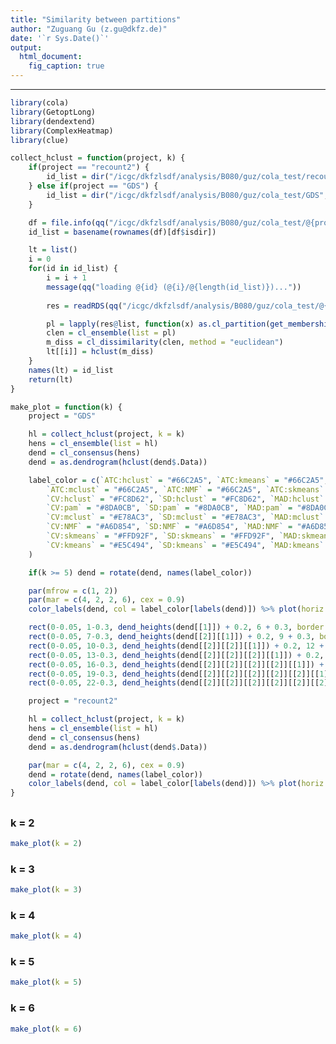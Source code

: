 ```yaml
---
title: "Similarity between partitions"
author: "Zuguang Gu (z.gu@dkfz.de)"
date: '`r Sys.Date()`'
output:
  html_document:
    fig_caption: true
---
```


-----------------------------------------------------------

```r
library(cola)
library(GetoptLong)
library(dendextend)
library(ComplexHeatmap)
library(clue)

collect_hclust = function(project, k) {
	if(project == "recount2") {
		id_list = dir("/icgc/dkfzlsdf/analysis/B080/guz/cola_test/recount2")
	} else if(project == "GDS") {
		id_list = dir("/icgc/dkfzlsdf/analysis/B080/guz/cola_test/GDS", pattern = "^GDS\\d+$")
	}

	df = file.info(qq("/icgc/dkfzlsdf/analysis/B080/guz/cola_test/@{project}/@{id_list}", collapse = FALSE))
	id_list = basename(rownames(df)[df$isdir])

	lt = list()
	i = 0
	for(id in id_list) {
		i = i + 1
		message(qq("loading @{id} (@{i}/@{length(id_list)})..."))
			
		res = readRDS(qq("/icgc/dkfzlsdf/analysis/B080/guz/cola_test/@{project}/@{id}/@{id}_cola_all.rds"))

		pl = lapply(res@list, function(x) as.cl_partition(get_membership(x, k = k)))
		clen = cl_ensemble(list = pl)
		m_diss = cl_dissimilarity(clen, method = "euclidean")
		lt[[i]] = hclust(m_diss)
	}
	names(lt) = id_list
	return(lt)
}

make_plot = function(k) {
	project = "GDS"

	hl = collect_hclust(project, k = k)
	hens = cl_ensemble(list = hl)
	dend = cl_consensus(hens)
	dend = as.dendrogram(hclust(dend$.Data))

	label_color = c(`ATC:hclust` = "#66C2A5", `ATC:kmeans` = "#66C2A5", `ATC:pam` = "#66C2A5", 
		`ATC:mclust` = "#66C2A5", `ATC:NMF` = "#66C2A5", `ATC:skmeans` = "#66C2A5", 
		`CV:hclust` = "#FC8D62", `SD:hclust` = "#FC8D62", `MAD:hclust` = "#FC8D62", 
		`CV:pam` = "#8DA0CB", `SD:pam` = "#8DA0CB", `MAD:pam` = "#8DA0CB", 
		`CV:mclust` = "#E78AC3", `SD:mclust` = "#E78AC3", `MAD:mclust` = "#E78AC3", 
		`CV:NMF` = "#A6D854", `SD:NMF` = "#A6D854", `MAD:NMF` = "#A6D854", 
		`CV:skmeans` = "#FFD92F", `SD:skmeans` = "#FFD92F", `MAD:skmeans` = "#FFD92F", 
		`CV:kmeans` = "#E5C494", `SD:kmeans` = "#E5C494", `MAD:kmeans` = "#E5C494"
	)

	if(k >= 5) dend = rotate(dend, names(label_color))

	par(mfrow = c(1, 2))
	par(mar = c(4, 2, 2, 6), cex = 0.9)
	color_labels(dend, col = label_color[labels(dend)]) %>% plot(horiz = TRUE, main = qq("Similarity between partitions, k = @{k}, @{project} datasets"))

	rect(0-0.05, 1-0.3, dend_heights(dend[[1]]) + 0.2, 6 + 0.3, border = label_color[labels(dend[[1]])[1]], lty = 2)
	rect(0-0.05, 7-0.3, dend_heights(dend[[2]][[1]]) + 0.2, 9 + 0.3, border = label_color[labels(dend[[2]][[1]])[1]], lty = 2)
	rect(0-0.05, 10-0.3, dend_heights(dend[[2]][[2]][[1]]) + 0.2, 12 + 0.3, border = label_color[labels(dend[[2]][[2]][[1]])[1]], lty = 2)
	rect(0-0.05, 13-0.3, dend_heights(dend[[2]][[2]][[2]][[1]]) + 0.2, 15 + 0.3, border = label_color[labels(dend[[2]][[2]][[2]][[1]])[1]], lty = 2)
	rect(0-0.05, 16-0.3, dend_heights(dend[[2]][[2]][[2]][[2]][[1]]) + 0.2, 18 + 0.3, border = label_color[labels(dend[[2]][[2]][[2]][[2]][[1]])[1]], lty = 2)
	rect(0-0.05, 19-0.3, dend_heights(dend[[2]][[2]][[2]][[2]][[2]][[1]]) + 0.2, 21 + 0.3, border = label_color[labels(dend[[2]][[2]][[2]][[2]][[2]][[1]])[1]], lty = 2)
	rect(0-0.05, 22-0.3, dend_heights(dend[[2]][[2]][[2]][[2]][[2]][[2]]) + 0.2, 24 + 0.3, border = label_color[labels(dend[[2]][[2]][[2]][[2]][[2]][[2]])[1]], lty = 2)

	project = "recount2"

	hl = collect_hclust(project, k = k)
	hens = cl_ensemble(list = hl)
	dend = cl_consensus(hens)
	dend = as.dendrogram(hclust(dend$.Data))

	par(mar = c(4, 2, 2, 6), cex = 0.9)
	dend = rotate(dend, names(label_color))
	color_labels(dend, col = label_color[labels(dend)]) %>% plot(horiz = TRUE, main = qq("Similarity between partitions, k = @{k}, @{project} datasets"))
}
```


## {.tabset}

### k = 2

```r
make_plot(k = 2)
```

### k = 3

```r
make_plot(k = 3)
```

### k = 4

```r
make_plot(k = 4)
```

### k = 5

```r
make_plot(k = 5)
```

### k = 6

```r
make_plot(k = 6)
```
